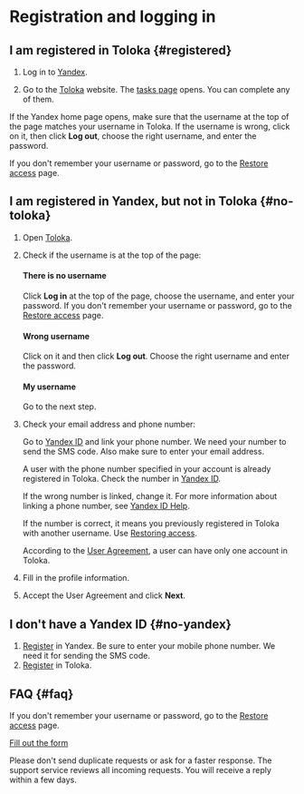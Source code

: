 
# Registration and logging in

## I am registered in Toloka {#registered}

1. Log in to [Yandex](https://passport.yandex.com/passport?mode=auth&retpath=https://toloka.yandex.com).

1. Go to the [Toloka](http://toloka.yandex.com/) website. The [tasks page](./task-select) opens. You can complete any of them.

<Note mode="warning" title="Важно">

If the Yandex home page opens, make sure that the username at the top of the page matches your username in Toloka. If the username is wrong, click on it, then click **Log out**, choose the right username, and enter the password.

</Note>

If you don't remember your username or password, go to the [Restore access](https://passport.yandex.com/passport?mode=restore) page.

## I am registered in Yandex, but not in Toloka {#no-toloka}

1. Open [Toloka](http://toloka.yandex.com/).

1. Check if the username is at the top of the page:

    #### There is no username

    Click **Log in** at the top of the page, choose the username, and enter your password. If you don't remember your username or password, go to the [Restore access](https://passport.yandex.com/passport?mode=restore) page.

    #### Wrong username

    Click on it and then click **Log out**. Choose the right username and enter the password.

    #### My username

    Go to the next step.

1. Check your email address and phone number:

    <Cut title="Email and phone number">

    Go to [Yandex ID](https://passport.yandex.com/profile/phones) and link your phone number. We need your number to send the SMS code. Also make sure to enter your email address.

    </Cut>

    <Cut title="This phone number is already used">

    A user with the phone number specified in your account is already registered in Toloka. Check the number in [Yandex ID](https://passport.yandex.com/profile/phones).

    If the wrong number is linked, change it. For more information about linking a phone number, see [Yandex ID Help](https://yandex.com/support/passport/authorization/phone.html).

    If the number is correct, it means you previously registered in Toloka with another username. Use [Restoring access](https://passport.yandex.com/passport?mode=restore).

    <Note mode="warning" title="Важно">

    According to the [User Agreement](https://toloka.ai/tolokers/legal/user-agreement/), a user can have only one account in Toloka.

    </Note>

    </Cut>

1. Fill in the profile information.

1. Accept the User Agreement and click **Next**.

## I don't have a Yandex ID {#no-yandex}

1. [Register](https://passport.yandex.com/registration?mode=register&amp;retpath=https://toloka.yandex.com/en) in Yandex. Be sure to enter your mobile phone number. We need it for sending the SMS code.
1. [Register](#no-toloka) in Toloka.

## FAQ {#faq}

<FaqLoginCommon1/>

<Cut title="I don't remember my username or password">

If you don't remember your username or password, go to the [Restore access](https://passport.yandex.com/passport?mode=restore) page.

</Cut>

<FaqLoginCommon2/>

<Cut title="Other questions">

[Fill out the form](./troubleshooting/support)

<Note mode="note" title="Примечание">

Please don't send duplicate requests or ask for a faster response. The support service reviews all incoming requests. You will receive a reply within a few days.

</Note>

</Cut>
